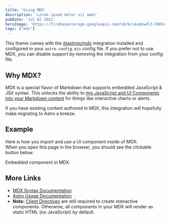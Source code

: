 ```yaml
---
title: 'Using MDX'
description: 'Lorem ipsum dolor sit amet'
pubDate: 'Jul 02 2022'
heroImage: 'https://firebasestorage.googleapis.com/v0/b/skadewdl3-5965c.appspot.com/o/1-fine-tuning-llama2%2FCover%20Image.png?alt=media&token=21872ad7-092e-4882-baca-47ef25328bf9'
tags: ["mdx"]
---
```


This theme comes with the [@astrojs/mdx](https://docs.astro.build/en/guides/integrations-guide/mdx/) integration installed and configured in your `astro.config.mjs` config file. If you prefer not to use MDX, you can disable support by removing the integration from your config file.

## Why MDX?

MDX is a special flavor of Markdown that supports embedded JavaScript & JSX syntax. This unlocks the ability to [mix JavaScript and UI Components into your Markdown content](https://docs.astro.build/en/guides/markdown-content/#mdx-features) for things like interactive charts or alerts.

If you have existing content authored in MDX, this integration will hopefully make migrating to Astro a breeze.

## Example

Here is how you import and use a UI component inside of MDX.  
When you open this page in the browser, you should see the clickable button below.


<HeaderLink href="#" onclick="alert('clicked!')">
    Embedded component in MDX
</HeaderLink>

## More Links

-   [MDX Syntax Documentation](https://mdxjs.com/docs/what-is-mdx)
-   [Astro Usage Documentation](https://docs.astro.build/en/guides/markdown-content/#markdown-and-mdx-pages)
-   **Note:** [Client Directives](https://docs.astro.build/en/reference/directives-reference/#client-directives) are still required to create interactive components. Otherwise, all components in your MDX will render as static HTML (no JavaScript) by default.

